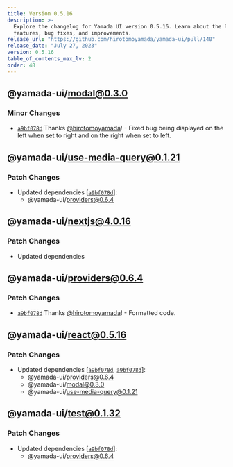 ```yaml
---
title: Version 0.5.16
description: >-
  Explore the changelog for Yamada UI version 0.5.16. Learn about the latest
  features, bug fixes, and improvements.
release_url: "https://github.com/hirotomoyamada/yamada-ui/pull/140"
release_date: "July 27, 2023"
version: 0.5.16
table_of_contents_max_lv: 2
order: 48
---
```


## @yamada-ui/modal@0.3.0

### Minor Changes

- [`a9bf078d`](https://github.com/hirotomoyamada/yamada-ui/commit/a9bf078dd1db1053a9b0e80292f9b471ad00ddff) Thanks [@hirotomoyamada](https://github.com/hirotomoyamada)! - Fixed bug being displayed on the left when set to right and on the right when set to left.

## @yamada-ui/use-media-query@0.1.21

### Patch Changes

- Updated dependencies \[[`a9bf078d`](https://github.com/hirotomoyamada/yamada-ui/commit/a9bf078dd1db1053a9b0e80292f9b471ad00ddff)]:
  - @yamada-ui/providers@0.6.4

## @yamada-ui/nextjs@4.0.16

### Patch Changes

- Updated dependencies

## @yamada-ui/providers@0.6.4

### Patch Changes

- [`a9bf078d`](https://github.com/hirotomoyamada/yamada-ui/commit/a9bf078dd1db1053a9b0e80292f9b471ad00ddff) Thanks [@hirotomoyamada](https://github.com/hirotomoyamada)! - Formatted code.

## @yamada-ui/react@0.5.16

### Patch Changes

- Updated dependencies \[[`a9bf078d`](https://github.com/hirotomoyamada/yamada-ui/commit/a9bf078dd1db1053a9b0e80292f9b471ad00ddff), [`a9bf078d`](https://github.com/hirotomoyamada/yamada-ui/commit/a9bf078dd1db1053a9b0e80292f9b471ad00ddff)]:
  - @yamada-ui/providers@0.6.4
  - @yamada-ui/modal@0.3.0
  - @yamada-ui/use-media-query@0.1.21

## @yamada-ui/test@0.1.32

### Patch Changes

- Updated dependencies \[[`a9bf078d`](https://github.com/hirotomoyamada/yamada-ui/commit/a9bf078dd1db1053a9b0e80292f9b471ad00ddff)]:
  - @yamada-ui/providers@0.6.4
